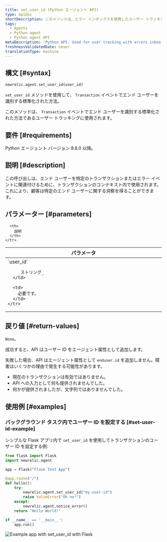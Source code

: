 ```yaml
---
title: set_user_id (Python エージェント API)
type: apiDoc
shortDescription: このメソッドは、エラー インボックスを使用したユーザー トラッキングに使用されます。
tags:
  - Agents
  - Python agent
  - Python agent API
metaDescription: 'Python API: Used for user tracking with errors inbox.'
freshnessValidatedDate: never
translationType: machine
---
```


## 構文 [#syntax]

```py
newrelic.agent.set_user_id(user_id)
```

`set_user_id` メソッドを使用して、 `Transaction` イベントでエンド ユーザーを識別する標準化された方法。

このメソッドは、 `Transaction` イベントでエンド ユーザーを識別する標準化された方法であるユーザー トラッキングに使用されます。

## 要件 [#requirements]

Python エージェント バージョン 8.8.0 以降。

## 説明 [#description]

この呼び出しは、エンド ユーザーを特定のトランザクションまたはエラー イベントに関連付けるために、トランザクションのコンテキスト内で使用されます。これにより、顧客は特定のエンド ユーザーに関する洞察を得ることができます。

## パラメーター [#parameters]

<table>
  <thead>
    <tr>
      <th width="25%">
        パラメータ
      </th>

      <th>
        説明
      </th>
    </tr>
  </thead>

  <tbody>
    <tr>
      <td>
        `user_id`

        _ストリング_
      </td>

      <td>
        必要です。
      </td>
    </tr>
  </tbody>
</table>

## 戻り値 [#return-values]

`None`。

成功すると、API はユーザー ID をエージェント属性として追加します。

失敗した場合、API はエージェント属性として `enduser.id` を追加しません。障害はいくつかの理由で発生する可能性があります。

* 現在のトランザクションは有効ではありません。
* API への入力として何も提供されませんでした。
* 何かが提供されましたが、文字列ではありませんでした。

## 使用例 [#examples]

### バックグラウンド タスク内でユーザー ID を設定する [#set-user-id-example]

シンプルな Flask アプリ内で `set_user_id` を使用してトランザクションのユーザー ID を設定する例:

```py
from flask import Flask
import newrelic.agent

app = Flask("Flask Test App")

@app.route("/")
def hello():
    try:
        newrelic.agent.set_user_id("my-user-id")
        raise ValueError("Oh no!")
    except:
        newrelic.agent.notice_error()
    return "Hello World!"

if __name__ == '__main__':
    app.run()
```

<img
  title="Example app with set_user_id with Flask"
  alt="Example app with set_user_id with Flask"
  src="/images/errors-inbox_screenshot-crop_python-set-user-id.webp"
/>
